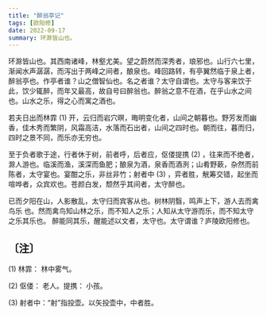 ```yaml
---
title: "醉翁亭记"
tags: [欧阳修]
date: 2022-09-17
summary: 环滁皆山也。
---
```


环滁皆山也。其西南诸峰，林壑尤美。望之蔚然而深秀者，琅邪也。山行六七里，渐闻水声潺潺，而泻出于两峰之间者，酿泉也。峰回路转，有亭翼然临于泉上者，醉翁亭也。作亭者谁？山之僧智仙也。名之者谁？太守自谓也。太守与客来饮于此，饮少辄醉，而年又最高，故自号曰醉翁也。醉翁之意不在酒，在乎山水之间也。山水之乐，得之心而寓之酒也。

若夫日出而林霏 (1) 开，云归而岩穴暝，晦明变化者，山间之朝暮也。野芳发而幽香，佳木秀而繁阴，风霜高洁，水落而石出者，山间之四时也。朝而往，暮而归，四时之景不同，而乐亦无穷也。

至于负者歌于途，行者休于树，前者呼，后者应，伛偻提携 (2) ，往来而不绝者，滁人游也。临溪而渔，溪深而鱼肥；酿泉为酒，泉香而酒洌；山肴野蔌，杂然而前陈者，太守宴也。宴酣之乐，非丝非竹；射者中 (3) ，弈者胜，觥筹交错，起坐而喧哗者，众宾欢也。苍颜白发，颓然乎其间者，太守醉也。

已而夕阳在山，人影散乱，太守归而宾客从也。树林阴翳，鸣声上下，游人去而禽鸟乐
也。然而禽鸟知山林之乐，而不知人之乐；人知从太守游而乐，而不知太守之乐其乐也。
醉能同其乐，醒能述以文者，太守也。太守谓谁？庐陵欧阳修也。

## 〔注〕　

(1) 林霏： 林中雾气。

(2) 伛偻： 老人。提携： 小孩。

(3) 射者中：“射”指投壶。以矢投壶中，中者胜。
